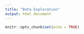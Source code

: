 ```yaml
---
title: "Data Exploration"
output: html_document
---
```


```r
knitr::opts_chunk$set(echo = TRUE)
```

